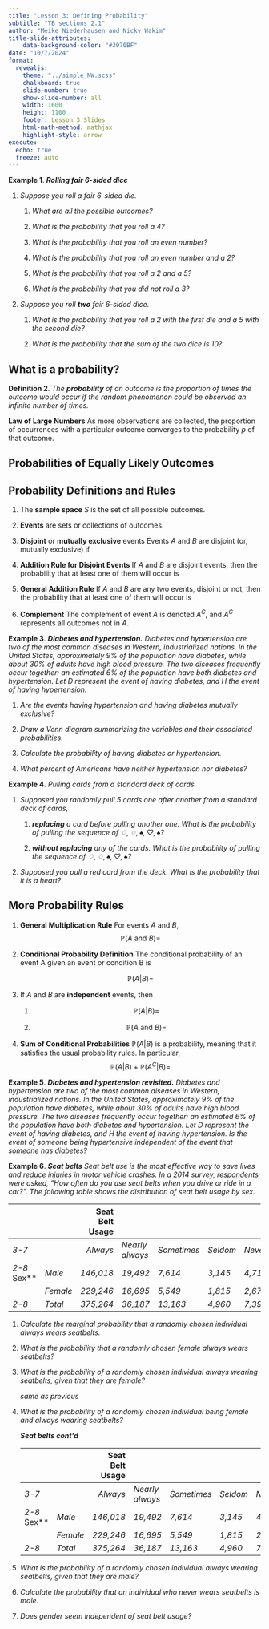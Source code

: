 ```yaml
---
title: "Lesson 3: Defining Probability"
subtitle: "TB sections 2.1"
author: "Meike Niederhausen and Nicky Wakim"
title-slide-attributes:
    data-background-color: "#3070BF"
date: "10/7/2024"
format: 
  revealjs:
    theme: "../simple_NW.scss"
    chalkboard: true
    slide-number: true
    show-slide-number: all
    width: 1600
    height: 1100
    footer: Lesson 3 Slides
    html-math-method: mathjax
    highlight-style: arrow
execute:
  echo: true
  freeze: auto
---
```


::: example
**Example 1**. ***Rolling fair 6-sided dice***

1.  *Suppose you roll a fair 6-sided die.*

    1.  *What are all the possible outcomes?*

    2.  *What is the probability that you roll a 4?*

    3.  *What is the probability that you roll an even number?*

    4.  *What is the probability that you roll an even number and a 2?*

    5.  *What is the probability that you roll a 2 and a 5?*

    6.  *What is the probability that you did not roll a 3?*

2.  *Suppose you roll **two** fair 6-sided dice.*

    1.  *What is the probability that you roll a 2 with the first die
        and a 5 with the second die?*

    2.  *What is the probability that the sum of the two dice is 10?*
:::

## What is a probability?

::: definition
**Definition 2**. *The **probability** of an outcome is the proportion
of times the outcome would occur if the random phenomenon could be
observed an infinite number of times.*
:::

**Law of Large Numbers** As more observations are collected, the
proportion of occurrences with a particular outcome converges to the
probability $p$ of that outcome.

## Probabilities of Equally Likely Outcomes

## Probability Definitions and Rules

1.  The **sample space** $S$ is the set of all possible outcomes.

2.  **Events** are sets or collections of outcomes.

3.  **Disjoint** or **mutually exclusive** events Events $A$ and $B$ are
    disjoint (or, mutually exclusive) if

4.  **Addition Rule for Disjoint Events** If $A$ and $B$ are disjoint
    events, then the probability that at least one of them will occur is

5.  **General Addition Rule** If $A$ and $B$ are any two events,
    disjoint or not, then the probability that at least one of them will
    occur is

6.  **Complement** The complement of event $A$ is denoted $A^C$, and
    $A^C$ represents all outcomes not in $A$.

::: example
**Example 3**. ***Diabetes and hypertension.** Diabetes and hypertension
are two of the most common diseases in Western, industrialized nations.
In the United States, approximately 9% of the population have diabetes,
while about 30% of adults have high blood pressure. The two diseases
frequently occur together: an estimated 6% of the population have both
diabetes and hypertension. Let D represent the event of having diabetes,
and H the event of having hypertension.*

1.  *Are the events having hypertension and having diabetes mutually
    exclusive?*

2.  *Draw a Venn diagram summarizing the variables and their associated
    probabilities.*

3.  *Calculate the probability of having diabetes or hypertension.*

4.  *What percent of Americans have neither hypertension nor diabetes?*
:::

::: example
**Example 4**. *Pulling cards from a standard deck of cards*

1.  *Supposed you randomly pull 5 cards one after another from a
    standard deck of cards,*

    1.  ***replacing** a card before pulling another one. What is the
        probability of pulling the sequence of
        $\diamondsuit, \diamondsuit, \spadesuit, \heartsuit, \spadesuit$?*

    2.  ***without replacing** any of the cards. What is the probability
        of pulling the sequence of
        $\diamondsuit, \diamondsuit, \spadesuit, \heartsuit, \spadesuit$?*

2.  *Supposed you pull a red card from the deck. What is the probability
    that it is a heart?*
:::

## More Probability Rules

1.  **General Multiplication Rule** For events $A$ and $B$,
    $$\mathbb{P}(A\ \mathrm{and}\  B)=$$

2.  **Conditional Probability Definition** The conditional probability
    of an event A given an event or condition B is

    $$\mathbb{P}(A|B)=$$

3.  If $A$ and $B$ are **independent** events, then

    1.  $$\mathbb{P}(A|B) =$$

    2.  $$\mathbb{P}(A\ \mathrm{and}\  B)=$$

4.  **Sum of Conditional Probabilities** $\mathbb{P}(A|B)$ is a
    probability, meaning that it satisfies the usual probability rules.
    In particular, $$\mathbb{P}(A|B) + \mathbb{P}(A^C|B) =$$

::: example
**Example 5**. ***Diabetes and hypertension revisited.** Diabetes and
hypertension are two of the most common diseases in Western,
industrialized nations. In the United States, approximately 9% of the
population have diabetes, while about 30% of adults have high blood
pressure. The two diseases frequently occur together: an estimated 6% of
the population have both diabetes and hypertension. Let D represent the
event of having diabetes, and H the event of having hypertension. Is the
event of someone being hypertensive independent of the event that
someone has diabetes?*
:::

::: example
**Example 6**. ***Seat belts** Seat belt use is the most effective way
to save lives and reduce injuries in motor vehicle crashes. In a 2014
survey, respondents were asked, \"How often do you use seat belts when
you drive or ride in a car?\". The following table shows the
distribution of seat belt usage by sex.*

::: center
                             **Seat Belt Usage**                                                      
  ------------- ---------- --------------------- ----------------- ------------- ---------- --------- -----------
          *3-7*                         *Always*   *Nearly always*   *Sometimes*   *Seldom*   *Never*     *Total*
    *2-8 *Sex**     *Male*             *146,018*          *19,492*       *7,614*    *3,145*   *4,719*   *180,988*
                  *Female*             *229,246*          *16,695*       *5,549*    *1,815*   *2,675*   *255,980*
          *2-8*    *Total*             *375,264*          *36,187*      *13,163*    *4,960*   *7,394*   *436,968*
:::

1.  *Calculate the marginal probability that a randomly chosen
    individual always wears seatbelts.*

2.  *What is the probability that a randomly chosen female always wears
    seatbelts?*

3.  *What is the probability of a randomly chosen individual always
    wearing seatbelts, given that they are female?*

    *same as previous*

4.  *What is the probability of a randomly chosen individual being
    female and always wearing seatbelts?*

    ***Seat belts cont'd***

    ::: center
                                 **Seat Belt Usage**                                                      
      ------------- ---------- --------------------- ----------------- ------------- ---------- --------- -----------
              *3-7*                         *Always*   *Nearly always*   *Sometimes*   *Seldom*   *Never*     *Total*
        *2-8 *Sex**     *Male*             *146,018*          *19,492*       *7,614*    *3,145*   *4,719*   *180,988*
                      *Female*             *229,246*          *16,695*       *5,549*    *1,815*   *2,675*   *255,980*
              *2-8*    *Total*             *375,264*          *36,187*      *13,163*    *4,960*   *7,394*   *436,968*
    :::

5.  *What is the probability of a randomly chosen individual always
    wearing seatbelts, given that they are male?*

6.  *Calculate the probability that an individual who never wears
    seatbelts is male.*

7.  *Does gender seem independent of seat belt usage?*
:::

